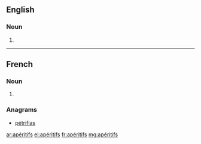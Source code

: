 ==English==

===Noun===
{{head|en|noun plural form}}

# {{plural of|apéritif|lang=en}}

----

==French==

===Noun===
{{head|fr|noun plural form|g=m}}

# {{plural of|apéritif|lang=fr}}

===Anagrams===
* [[pétrifias#French|pétrifias]]

[[ar:apéritifs]]
[[el:apéritifs]]
[[fr:apéritifs]]
[[mg:apéritifs]]